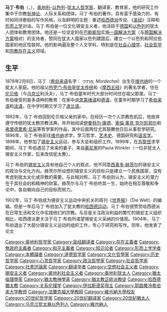 {{noteTA
|T=zh-tw: 馬丁·布伯; zh-hk:馬丁·卜巴;
|1=zh-tw:布伯; zh-hk:卜巴;
}}
{{Infobox_Philosopher |
 <!-- Scroll down to edit this page -->
 <!-- Philosopher Category -->
 region = 西方哲学 |
 era = [[20世纪哲学|20世纪哲学]]家 |
 color = #B0C4DE |

 <!-- Image -->
 image_name =  Martin Buber portrait.jpg|

 <!-- Information -->
 name = 马丁·布伯 |
 birth_date = 1878年2月8日<br/>[[奥匈帝國|奥匈帝國]][[维也纳|维也纳]] |
 death_place = {{death date and age|1965|6|13|1878|2|08}}<br/>[[以色列|以色列]][[耶路撒冷|耶路撒冷]] |
 school_tradition = [[存在主义|存在主义]] |
 main_interests = [[本体论|本体论]] |
 influences =  [[伊曼努尔·康德|伊曼努尔·康德]]、[[索倫·奧貝·克尔凯郭尔|索倫·奧貝·克尔凯郭尔]]、[[弗里德里希·尼采|弗里德里希·尼采]]、Gustav Landauer |
 influenced = [[保罗·田立克|保罗·田立克]]、Gershom Scholem、[[艾米尔·布鲁内尔|艾米尔·布鲁内尔]]、[[列維納斯|Emmanuel Lévinas]]、Ludwig Binswanger、Iván Böszörményi-Nagy |
 notable_ideas = Ich-Du（我－你）、Ich-Es（我－他）|
}}

'''马丁·布伯'''（{{lang-de|Martin Buber}}，{{bd|1878年|2月8日|1965年|6月13日}}），[[奥地利|奥地利]]-[[以色列|以色列]]-[[犹太人|犹太人]][[哲学家|哲学家]]、翻译家、教育家，他的研究工作集中于宗教[[有神论|有神论]]、人际关系和团体。马丁·布伯的著作，具有富于感染力的、有时如同诗歌般的写作风格，以及鲜明的主题：重述[[哈西德主义|哈西德派]]传说、《[[圣经|圣经]]》注释和[[形而上学|形而上学]]对话。马丁·布伯是一位文化锡安主义者，他活跃于[[德国|德国]]和[[以色列|以色列]]的犹太人团体和教育团体。他还是一位坚定的在[[巴勒斯坦|巴勒斯坦]]实施[[一国解决方案|一国解决方案]]（与[[两国解决方案|两国解决方案]]相对）的支持者，赞同在犹太人国家以色列建国后，建立一个以色列和阿拉伯国家的地区性联邦。他的影响遍及整个人文学科，特别是在[[社会心理学|社会心理学]]、[[社会哲学|社会哲学]]和[[存在主义|宗教存在主义]]领域。

== 生平 ==
1878年2月8日，马丁（[[希伯来语|希伯来语]]名字： ''מָרְדֳּכַי,'' ''Mordechai''）出生在[[维也纳|维也纳]]的一个犹太人家庭。他的祖父[[所罗门·布伯|所罗门·布伯]]是[[613條誡律|犹太传统]]和《[[摩西五经|摩西五经]]》的著名学者，住在[[利沃夫|伦贝格]]（今[[乌克兰|乌克兰]]利沃夫），马丁·布伯童年时代大部分时间住在祖父那里。马丁·布伯接受的是多语种的教育：在家中说[[意第绪语|意第绪语]]和[[德语|德语]]，在童年时期学习了[[希伯来语|希伯来语]]和[[法语|法语]]，在中学时期又学习了[[波兰语|波兰语]]。

1892年，马丁·布伯回到伦贝格父亲的家中。在经历一次个人宗教危机后，他放弃遵守传统的犹太教宗教法典，并开始阅读[[伊曼努尔·康德|伊曼努尔·康德]]、[[索倫·奧貝·克尔凯郭尔|索倫·奧貝·克尔凯郭尔]]和[[弗里德里希·尼采|弗里德里希·尼采]]等哲学家的作品，其中后面两位尤其鼓舞他日后从事哲学研究。1896年，马丁·布伯前往[[维也纳|维也纳]]求学，学习哲学、[[艺术史|艺术史]]、德国研究和[[语言学|语言学]]。1898年，他参加了[[锡安主义|锡安主义]]运动，参与大会和组织工作。1899年，在[[苏黎世|苏黎世]]求学期间，马丁·布伯遇见了未来的妻子、来自[[慕尼黑|慕尼黑]]的Paula Winkler（一位非犹太人锡安主义作家，后来改信犹太教）。

马丁·布伯的[[锡安主义|锡安主义]]具有他自己个人的观点，他不同意[[西奥多·赫茨尔|西奥多·赫茨尔]]的锡安主义的政治与文化方向。赫茨尔所设想的锡安主义的目标只是建立一个民族国家，没有考虑到犹太文化或宗教的需要。与此相对照，马丁·布伯则认为，锡安主义的潜力在于其社会的和精神的财富。赫茨尔与马丁·布伯终其一生，始终在相互尊敬和争论中，各自朝向自己的目标而努力。 

1902年，马丁·布伯成为锡安主义运动中央机关的周刊《[[世界報_(德國)|世界报]]》（Die Welt）的编辑。但是一年后马丁·布伯加入了犹太教的[[哈西德运动|哈西德运动]]。马丁·布伯很赞赏哈西德派在日常生活和文化中实践他们的宗教。与总是关注政治利益的繁忙的锡安主义组织相比，哈西德派更关注于马丁·布伯所渴望锡安主义采纳的价值观。1904年，马丁·布伯退出了大部分锡安主义运动的组织工作，专心于研究和写作。同年，他发表了论文

{{宗教哲学}}
{{伊拉斯谟奖获得者}}
{{Authority control}}
{{DEFAULTSORT: Buber, Martin}}
[[Category:奥地利哲学家|Category:奥地利哲学家]]
[[Category:圣经翻译者|Category:圣经翻译者]]
[[Category:存在主義者|Category:存在主義者]]
[[Category:無政府主義者|Category:無政府主義者]]
[[Category:和平主義者|Category:和平主義者]]
[[Category:知识论者|Category:知识论者]]
[[Category:形而上学学者|Category:形而上学学者]]
[[Category:本體論者|Category:本體論者]]
[[Category:道德哲学家|Category:道德哲学家]]
[[Category:文化哲學家|Category:文化哲學家]]
[[Category:历史哲学家|Category:历史哲学家]]
[[Category:心灵哲学家|Category:心灵哲学家]]
[[Category:政治哲學家|Category:政治哲學家]]
[[Category:社会哲学家|Category:社会哲学家]]
[[Category:社會評論家|Category:社會評論家]]
[[Category:翻译学者|Category:翻译学者]]
[[Category:空想社会主义者|Category:空想社会主义者]]
[[Category:锡安主义者|Category:锡安主义者]]
[[Category:奥地利社会主义者|Category:奥地利社会主义者]]
[[Category:奥地利犹太人|Category:奥地利犹太人]]
[[Category:猶太倫理學家|Category:猶太倫理學家]]
[[Category:猶太教神學家|Category:猶太教神學家]]
[[Category:猶太教正統派教徒|Category:猶太教正統派教徒]]
[[Category:哈西德猶太教|Category:哈西德猶太教]]
[[Category:关系伦理学|Category:关系伦理学]]
[[Category:伊拉斯谟奖得主|Category:伊拉斯谟奖得主]]
[[Category:耶路撒冷希伯来大学教师|Category:耶路撒冷希伯来大学教师]]
[[Category:法蘭克福大學教師|Category:法蘭克福大學教師]]
[[Category:維也納大學校友|Category:維也納大學校友]]
[[Category:20世纪哲学家|Category:20世纪哲学家]]
[[Category:20世纪翻译家|Category:20世纪翻译家]]
[[Category:20世紀猶太人|Category:20世紀猶太人]]
[[Category:乌克兰犹太裔以色列人|Category:乌克兰犹太裔以色列人]]
[[Category:維也納人|Category:維也納人]]
